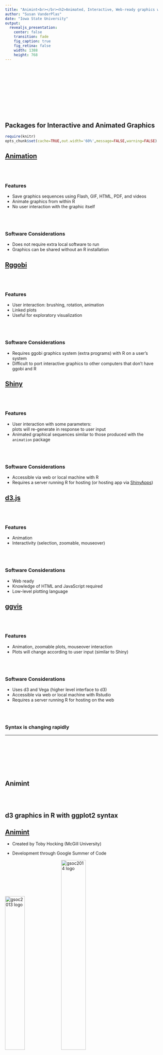 ```yaml
---
title: "Animint<br></br><h2>Animated, Interactive, Web-ready graphics with R</h2><br></br>"
author: "Susan VanderPlas"
date: "Iowa State University"
output: 
  revealjs_presentation:
    center: false
    transition: fade
    fig_caption: true
    fig_retina: false
    width: 1388
    height: 768
---
```


<section>    
<br></br>    
<br></br>    
<br></br>     
<h1>Packages for Interactive and Animated Graphics</h1>
```r
require(knitr)
opts_chunk$set(cache=TRUE,out.width='60%',message=FALSE,warning=FALSE)
```
# [Animation](http://cran.r-project.org/web/packages/animation/index.html)
<br></br>
<div class="fragment" align="left">
### Features
- Save graphics sequences using Flash, GIF, HTML, PDF, and videos
- Animate graphics from within R
- No user interaction with the graphic itself
</div>
<br></br>
<div class="fragment" align="left">
### Software Considerations
- Does not require extra local software to run
- Graphics can be shared without an R installation
</div>

# [Rggobi](http://cran.r-project.org/web/packages/rggobi/index.html)
<br></br>
<div class="fragment" align="left">
<h3>Features</h3>
- User interaction: brushing, rotation, animation
- Linked plots
- Useful for exploratory visualization
</div>
<br></br>
<div class="fragment" align="left">
### Software Considerations
- Requires ggobi graphics system (extra programs) with R on a user's system
- Difficult to port interactive graphics to other computers that don't have ggobi and R
</div>

# [Shiny](http://cran.r-project.org/web/packages/shiny/index.html)
<br></br>
<div class="fragment" align="left">
### Features
- User interaction with some parameters:     
plots will re-generate in response to user input
- Animated graphical sequences similar to those produced with the `animation` package
</div>
<br></br>
<div class="fragment" align="left">
### Software Considerations
- Accessible via web or local machine with R
- Requires a server running R for hosting (or hosting app via [ShinyApps](http://my.shinyapps.io/]))
</div>

# [d3.js](http://d3js.org/)
<br></br>
<div class="fragment" align="left">
### Features
- Animation
- Interactivity (selection, zoomable, mouseover)
</div>
<br></br>
<div class="fragment" align="left">
### Software Considerations
- Web ready
- Knowledge of HTML and JavaScript required
- Low-level plotting language
</div>

# [ggvis](http://ggvis.rstudio.com/)
<br></br>
<div class="fragment" align="left">
### Features
- Animation, zoomable plots, mouseover interaction
- Plots will change according to user input (similar to Shiny)
</div>
<br></br>
<div class="fragment" align="left">
### Software Considerations
- Uses d3 and Vega (higher level interface to d3)
- Accessible via web or local machine with Rstudio
- Requires a server running R for hosting on the web
</div>
<br></br>
<div class="fragment" align="center">
### Syntax is changing rapidly
</div>
</section>

---

<section>
<br></br>    
<br></br>    
<h1>Animint</h1><br></br><h2>d3 graphics in R with ggplot2 syntax</h2>

# [Animint](https://github.com/tdhock/animint)
- Created by Toby Hocking (McGill University)

- Development through Google Summer of Code

<img src="GSoC-2013-plus.png" width='36%' height='auto' title='gsoc2013 logo'>
<img src="logo-2014-600x540.png" width='40%' height='auto' title='gsoc2014 logo'>

# Goal:    
<br></br>
<br></br>
<div align='center'>
## Use ggplot2 syntax to create d3.js plots in R 
</div>
<br></br>    
<div align='center'>
#### Real goal: No one HAS to learn a new language to create interactive plots!
</div>

# Features    
<br>
<div align='left'>
- Interactive (clickable), linked d3 plots    
<br></br>
- Animation    
<br></br>
- Familiar grammar-of-graphics syntax    
<br></br>
- Use R to write the d3 code
</div>

# New Aesthetics    
<br>

- __clickSelects__ : changes the selected element in a plot    
<br>
- __showSelected__ : shows only data corresponding to the selected element    
<br></br>    
- **time**: animate the plot according to this variable    
<br>
- **duration**: smooth transitions of these variables

# Code Comparison

## animint
```
geom_point(aes(x=fertility.rate, y=life.expectancy, 
               clickSelects=country, showSelected=year, 
               colour=region, size=population),
           data=WorldBank)
```

## d3
```
svg.selectAll("circle")
  .data(one_year)
  .enter().append("circle")
  .attr("cx", function(d){ return x_scale(d.fertility_rate); })
  .attr("cy", function(d){ return y_scale(d.life_expectancy); })
  .attr("r", function(d){ return size_scale(d.population); }
  .style("fill", function(d){ return color_scale(d.region); })
```

# Linked Plots with Animint
```r
library(animint)
data(WorldBank)
viz <-
  list(ts=
         ggplot()+
           make_tallrect(WorldBank, "year")+
           geom_line(aes(year, life.expectancy, 
                         group=country, colour=region,
                         clickSelects=country),
                     data=WorldBank, size=4, alpha=3/5),
       scatter=
         ggplot()+
           geom_point(aes(life.expectancy, fertility.rate, 
                          clickSelects=country, showSelected=year, 
                          colour=region, size=population,
                          key=country), 
                      # key aesthetic for animated transitions!
                      data=WorldBank)+
           geom_text(aes(life.expectancy, fertility.rate,
                          label=country, showSelected=country,
                          showSelected2=year, key=country), 
                      #also use key here!
                      data=WorldBank)+
           make_text(WorldBank, 5, 80, "year"), 
       time=list(variable="year",ms=3000),
       duration=list(year=1000))
gg2animint(viz, open.browser=FALSE)
```
```r
library(animint)
data(WorldBank)
not.na <- subset(WorldBank, !(is.na(life.expectancy) | is.na(fertility.rate)))
# subset(not.na, is.na(not.na$population))
not.na[not.na$country=="Kuwait", "population"] <- 1700000

not.na$region <- factor(gsub(" (all income levels)", "", as.character(not.na$region), fixed=T))

## This example is good because it uses constancy
## http://bost.ocks.org/mike/constancy/
good <-
  list(scatter=ggplot()+
       geom_point(aes(life.expectancy, fertility.rate, clickSelects=country,
                      showSelected=year, colour=region, size=population,
                      key=country), # key aesthetic for animated transitions!
                  data=not.na)+
       geom_text(aes(life.expectancy, fertility.rate, label=country,
                     showSelected=country, showSelected2=year,
                     key=country), #also use key here!
                 data=not.na)+
       scale_size_animint(breaks=10^(5:9))+
       make_text(WorldBank, 55, 9, "year"),
       ts=ggplot()+
       make_tallrect(WorldBank, "year")+
       geom_line(aes(year, life.expectancy, group=country, colour=region,
                     clickSelects=country),
                 data=WorldBank, size=4, alpha=3/5),
       time=list(variable="year",ms=3000),
       duration=list(year=1000),
       first=list(year=1975, country="United States"))
gg2animint(good, "./worldbank", open.browser=FALSE)
```
[Animated plot](worldbank/index.html)

# Creating an animint plot
```r
library(animint)
library(ggplot2)
library(plyr)
library(maps)
data(UStornadoes) # load the Tornadoes data from the animint package

UStornadoCounts <- ddply(UStornadoes, .(state, year), summarize, count=length(state))
# Count the number of tornadoes in each state, each year

USpolygons <- map_data("state")
USpolygons$state = state.abb[match(USpolygons$region, tolower(state.name))]

map <- ggplot() + 
  geom_polygon(aes(x=long, y=lat, group=group, clickSelects=state),
               data=USpolygons, fill="black", colour="grey") +
  geom_segment(aes(x=startLong, y=startLat, xend=endLong, yend=endLat,
                   showSelected=year),
               colour="#55B1F7", data=UStornadoes) + 
  theme(axis.line=element_blank(), axis.text=element_blank(), 
        axis.ticks=element_blank(), axis.title=element_blank()) + 
  theme_animint(width=970, height=400) # plot dimensions
map
```

# Creating an animint plot
```r
ts <- ggplot() + 
  geom_bar(aes(year, count, clickSelects=year, showSelected=state),
           data=UStornadoCounts, stat="identity", position="identity") + 
  ylab("Number of Tornadoes") + 
  xlab("Year") + 
  theme_animint(width=500, height=400) # plot dimensions
ts
```


# Creating an animint plot
```r
tornado.bar <- list(map = map, ts = ts) 

gg2animint(tornado.bar, out.dir = "tornado-bar", open.browser=FALSE)
```
    
<br></br>
[Plot Output](tornado-bar/index.html)

# Adding dynamic plot labels
```r
UStornadoCounts <-
  ddply(UStornadoes, .(state, year), summarize, count=length(state))
# Count the number of tornadoes in each state, each year

map <- map + make_text(UStornadoCounts, x=-100, y=50, 
                       label.var="year", format="Tornadoes in %d")

ts <- ts + make_text(UStornadoes, x=1980, y=200, 
                     label.var="state")

tornado.bar <- list(map = map, ts = ts) 
gg2animint(tornado.bar, out.dir = "tornado-bar2", open.browser=F)

```
    
<br></br>
[Plot Output](tornado-bar2/index.html)

# Animating with animint
```r
time <- list(variable="year", ms=1500) 
  # new part of the list passed to gg2animint().

tornado.anim <- list(map=map, ts=ts, time=time) 
# pass the time object in as another object in the main list. 

gg2animint(tornado.anim, out.dir = "tornado-anim", open.browser=FALSE)

```
    
<br></br>
[Plot Output](tornado-anim/index.html)


# ggplot2 Features
## Supported 
- Most geoms (except dotplot, rug, smooth, boxplot, bin2d)    
<small>These can be made with other geoms that do work, plus summary functions</small>
- Color, alpha, linetype, axis scales, area, size    
Shape is not supported
- Some theme elements (removing axes, ticks, etc.)    
<small>Other theme elements can be set using custom css files</small>

# Future work

- Shiny bindings to integrate animint into Shiny applets
- Custom selection bindings:    
Set selected element aesthetics (color, alpha, size, fill, linetype) separately
- Improve data handling so that large data does not take prohibitively long to load
- Zoom/update axes in response to data subsetting
- Resize plots interactively
- Multiple selection
- Interactive legends
- Mouseover aesthetic to allow for more mouseover control

</section>

# Links

- [Animint Tutorial](https://tdhock.github.io/animint/index.html#intro)    

- [Github page](https://github.com/tdhock/animint)    

- [d3 graphics](http://bl.ocks.org/mbostock)

- [Today's Slides](https://srvanderplas.github.io/Presentations/Animint/animint.html#/)

</section>
